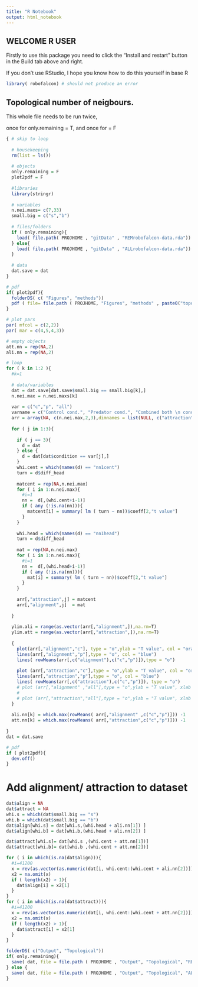 ```yaml
---
title: "R Notebook"
output: html_notebook
---
```




## WELCOME R USER

Firstly to use this package you need to click the "Install and restart" button in the Build tab above and right. 

If you don't use RStudio, I hope you know how to do this yourself in base R

```R
library( robofalcon) # should not produce an error
```

## Topological number of neigbours.

This whole file needs to be run twice, 

once for only.remaining = T, and once for = F

```R
{ # skip to loop
  
  # housekeeping
  rm(list = ls())
  
  # objects
  only.remaining = F
  plot2pdf = F
  
  #libraries
  library(stringr)
  
  # variables 
  n.nei.maxs= c(7,33) 
  small.big = c("s","b")
  
  # files/folders
  if ( only.remaining){
    load( file.path( PROJHOME , "gitData" , "REMrobofalcon-data.rda"))
  } else{
    load( file.path( PROJHOME , "gitData" , "ALLrobofalcon-data.rda"))
  }
  
  # data
  dat.save = dat
}

# pdf
if( plot2pdf){
  folderDS( c( "Figures", "methods"))
  pdf ( file= file.path ( PROJHOME, "Figures", "methods" , paste0("topological-range-parameters-onlyRemainingindivs", only.remaining, ".pdf")),useDingbats = F)
}

# plot pars
par( mfcol = c(2,2))
par( mar = c(4,5,4,3))

# empty objects 
att.nn = rep(NA,2)
ali.nn = rep(NA,2)

# loop
for ( k in 1:2 ){
  #k=1
  
  # data/variables
  dat = dat.save[dat.save$small.big == small.big[k],]
  n.nei.max = n.nei.maxs[k]
  
  var = c("c","p", "all")
  varname = c("Control cond.", "Predator cond.", "Combined both \n conditions")
  arr = array(NA, c(n.nei.max,2,3),dimnames = list(NULL, c("attraction" ,"alignment"),var))
  
  for ( j in 1:3){
    
    if ( j == 3){
      d = dat
    } else {
      d = dat[dat$condition == var[j],]
    }
    whi.cent = which(names(d) == "nn1cent")
    turn = d$diff_head
    
    matcent = rep(NA,n.nei.max)
    for ( i in 1:n.nei.max){
      #i=1
      nn =  d[,(whi.cent+i-1)]
      if ( any (!is.na(nn))){
        matcent[i] = summary( lm ( turn ~ nn))$coeff[2,"t value"]
      }
    }
    
    whi.head = which(names(d) == "nn1head")
    turn = d$diff_head
    
    mat = rep(NA,n.nei.max)
    for ( i in 1:n.nei.max){
      #i=1
      nn =  d[,(whi.head+i-1)]
      if ( any (!is.na(nn))){
        mat[i] = summary( lm ( turn ~ nn))$coeff[2,"t value"]
      }
    }
    
    arr[,"attraction",j] = matcent
    arr[,"alignment",j]  = mat
    
  }
  
  ylim.ali = range(as.vector(arr[,"alignment",]),na.rm=T)
  ylim.att = range(as.vector(arr[,"attraction",]),na.rm=T)
  
  {
    plot(arr[,"alignment","c"], type = "o",ylab = "T value", col = "orange", xlab = "Number of neighbours",cex.lab = 1.4, main = paste("Alignment"),ylim = ylim.ali)
    lines(arr[,"alignment","p"],type = "o", col = "blue")
    lines( rowMeans(arr[,c("alignment"),c("c","p")]),type = "o")
    
    plot (arr[,"attraction","c"],type = "o",ylab = "T value", col = "orange", xlab = "Number of neighbours",cex.lab = 1.4,main = paste("Attraction"),ylim = ylim.att)
    lines(arr[,"attraction","p"],type = "o", col = "blue")
    lines( rowMeans(arr[,c("attraction"),c("c","p")]), type = "o")
    # plot (arr[,"alignment" ,"all"],type = "o",ylab = "T value", xlab = "Number of neighbours",cex.lab = 1.4,main = paste("Alignment - combined") ,ylim = ylim.ali)
    # 
    # plot (arr[,"attraction","all"],type = "o",ylab = "T value", xlab = "Number of neighbours",cex.lab = 1.4,main = paste("Attraction - combined"),ylim = ylim.att)
  }
  
  ali.nn[k] = which.max(rowMeans( arr[,"alignment" ,c("c","p")])) -1
  att.nn[k] = which.max(rowMeans( arr[,"attraction",c("c","p")])) -1
  
}
dat = dat.save

# pdf
if ( plot2pdf){
  dev.off()
}
```

# Add alignment/ attraction to dataset
```R

dat$align = NA
dat$attract = NA
whi.s = which(dat$small.big == "s")
whi.b = which(dat$small.big == "b")
dat$align[whi.s] = dat[whi.s,(whi.head + ali.nn[1]) ]
dat$align[whi.b] = dat[whi.b,(whi.head + ali.nn[2]) ]

dat$attract[whi.s]= dat[whi.s ,(whi.cent + att.nn[1])]
dat$attract[whi.b]= dat[whi.b ,(whi.cent + att.nn[2])]

for ( i in which(is.na(dat$align))){
  #i=41200
  x = rev(as.vector(as.numeric(dat[i, whi.cent:(whi.cent + ali.nn[2])])))
  x2 = na.omit(x)
  if ( length(x2) > 1){
    dat$align[i] = x2[1]
  }
}
for ( i in which(is.na(dat$attract))){
  #i=41200
  x = rev(as.vector(as.numeric(dat[i, whi.cent:(whi.cent + att.nn[2])])))
  x2 = na.omit(x)
  if ( length(x2) > 1){
    dat$attract[i] = x2[1]
  }
}

folderDS( c("Output", "Topological"))
if( only.remaining){
  save( dat, file = file.path ( PROJHOME , "Output", "Topological", "REMrobofalcon-data.rda"))
} else {
  save( dat, file = file.path ( PROJHOME , "Output", "Topological", "ALLrobofalcon-data.rda"))
}

```
